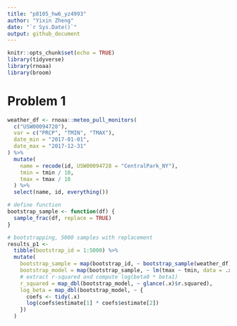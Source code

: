 ```yaml
---
title: "p8105_hw6_yz4993"
author: "Yixin Zheng"
date: "`r Sys.Date()`"
output: github_document
---
```


```r
knitr::opts_chunk$set(echo = TRUE)
library(tidyverse)
library(rnoaa)
library(broom)
```

# Problem 1
```r
weather_df <- rnoaa::meteo_pull_monitors(
  c("USW00094728"),
  var = c("PRCP", "TMIN", "TMAX"), 
  date_min = "2017-01-01",
  date_max = "2017-12-31"
) %>%
  mutate(
    name = recode(id, USW00094728 = "CentralPark_NY"),
    tmin = tmin / 10,
    tmax = tmax / 10
  ) %>%
  select(name, id, everything())
```

```r
# define function
bootstrap_sample <- function(df) {
  sample_frac(df, replace = TRUE)
}

# bootstrapping, 5000 samples with replacement
results_p1 <- 
  tibble(bootstrap_id = 1:5000) %>%
  mutate(
    bootstrap_sample = map(bootstrap_id, ~ bootstrap_sample(weather_df)),
    bootstrap_model = map(bootstrap_sample, ~ lm(tmax ~ tmin, data = .x)),
    # extract r-squared and compute log(beta0 * beta1)
    r_squared = map_dbl(bootstrap_model, ~ glance(.x)$r.squared),
    log_beta = map_dbl(bootstrap_model, ~ {
      coefs <- tidy(.x)
      log(coefs$estimate[1] * coefs$estimate[2])
    })
  )
```